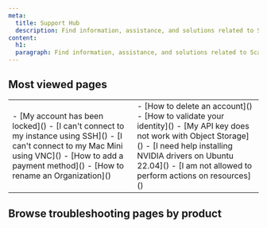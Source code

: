 ```yaml
---
meta:
  title: Support Hub
  description: Find information, assistance, and solutions related to Scaleway products and services.
content:
  h1: 
  paragraph: Find information, assistance, and solutions related to Scaleway products and services.
---
```

<style>
{`
svg.e1afnb7a2.css-15y9vhn-StyledIcon-sizeStyles-StyledIcon.e1gt4cfo0 {
visibility: hidden; !important;
}
`}
</style>
<ProductHeader
  productName="Support Hub"
  productLogo="generic"
  description="Browse the support hub to find information, assistance, and solutions related to Scaleway products and services"
/>

<Grid>
    <DefaultCard 
      title="Scaleway billing"
      description="Understand how Scaleway resources are billed."
      url="/#"
      label="See more"
    />
    <DefaultCard 
      title="Product Quotas"
      description="Discover how quotas work."
      url="/#"
      label="See more"
    />
    <DefaultCard 
      title="IAM Permissions"
      description="Become an IAM expert."
      url="/#"
      label="See more"
    />
</Grid>
<Grid>
    <DefaultCard 
      title="Ask AI"
      description="Ask your questions to our AI chatbot."
      url="/#"
      label="See more"
    />
    <DefaultCard 
      title="Request a feature"
      description="Request a new feature for a product."
      url="/#"
      label="See more"
    />
    <DefaultCard 
      title="See services status"
      description="See the current state of Scaleway services"
      url="/#"
      label="See more"
    />
</Grid>

## Most viewed pages

<table>
  <tr>
    <td>
      - [My account has been locked]()
      - [I can't connect to my instance using SSH]()
      - [I can't connect to my Mac Mini using VNC]()
      - [How to add a payment method]()
      - [How to rename an Organization]()
    </td>
    <td>
      - [How to delete an account]()
      - [How to validate your identity]()
      - [My API key does not work with Object Storage]()
      - [I need help installing NVIDIA drivers on Ubuntu 22.04]()
      - [I am not allowed to perform actions on resources]()
    </td>
  </tr>

</table>

## Browse troubleshooting pages by product
<Grid>
  <ProductCard 
  productIcon="AccountExperienceProductIcon"
  title="Account"
  url="/#"
  label=" "
  />
  <ProductCard 
  productIcon="AccountExperienceProductIcon"
  title="Billing"
  url="/#"
  label=" "
  />
  <ProductCard 
  productIcon="AccountExperienceProductIcon"
  title="Audit Trail"
  url="/#"
  label=" "
  />
</Grid>
<Grid>
  <ProductCard 
  productIcon="AccountExperienceProductIcon"
  title="Identity and Access Management"
  url="/#"
  label=" "
  />
  <ProductCard 
  productIcon="AccountExperienceProductIcon"
  title="Key Manager"
  url="/#"
  label=" "
  />
  <ProductCard 
  productIcon="AccountExperienceProductIcon"
  title="Secret Manager"
  url="/#"
  label=" "
  />
  </Grid>
<Grid>
  <ProductCard 
  productIcon="AccountExperienceProductIcon"
  title="Apple silicon"
  url="/#"
  label=" "
  />
  <ProductCard 
  productIcon="AccountExperienceProductIcon"
  title="Dedibox in the Scaleway console"
  url="/#"
  label=" "
  />
  <ProductCard 
  productIcon="AccountExperienceProductIcon"
  title="Dedibox"
  url="/#"
  label=" "
  />
  </Grid>
<Grid>
  <ProductCard 
  productIcon="AccountExperienceProductIcon"
  title="Elastic Metal"
  url="/#"
  label=" "
  />
  <ProductCard 
  productIcon="AccountExperienceProductIcon"
  title="Instances"
  url="/#"
  label=" "
  />
  <ProductCard 
  productIcon="AccountExperienceProductIcon"
  title="GPU Instances"
  url="/#"
  label=" "
  />
  </Grid>
<Grid>
  <ProductCard 
  productIcon="AccountExperienceProductIcon"
  title="Container Registry"
  url="/#"
  label=" "
  />
  <ProductCard 
  productIcon="AccountExperienceProductIcon"
  title="Kubernetes"
  url="/#"
  label=" "
  />
  <ProductCard 
  productIcon="AccountExperienceProductIcon"
  title="Managed Database for PostgreSQL and MySQL"
  url="/#"
  label=" "
  />
  </Grid>
<Grid>
  <ProductCard 
  productIcon="AccountExperienceProductIcon"
  title="Managed Database for Redis™"
  url="/#"
  label=" "
  />
  <ProductCard 
  productIcon="AccountExperienceProductIcon"
  title="Distributed Data Lab"
  url="/#"
  label=" "
  />
  <ProductCard 
  productIcon="AccountExperienceProductIcon"
  title="Transactional Email"
  url="/#"
  label=" "
  />
  </Grid>
<Grid>
  <ProductCard 
  productIcon="AccountExperienceProductIcon"
  title="Messaging and Queuing"
  url="/#"
  label=" "
  />
  <ProductCard 
  productIcon="AccountExperienceProductIcon"
  title="Domains and DNS"
  url="/#"
  label=" "
  />
  <ProductCard 
  productIcon="AccountExperienceProductIcon"
  title="Edge Services"
  url="/#"
  label=" "
  />
  </Grid>
<Grid>
  <ProductCard 
  productIcon="AccountExperienceProductIcon"
  title="Load Balancer"
  url="/#"
  label=" "
  />
  <ProductCard 
  productIcon="AccountExperienceProductIcon"
  title="Private Networks"
  url="/#"
  label=" "
  />
  <ProductCard 
  productIcon="AccountExperienceProductIcon"
  title="Public Gateways"
  url="/#"
  label=" "
  />
  </Grid>
<Grid>
  <ProductCard 
  productIcon="AccountExperienceProductIcon"
  title="VPC"
  url="/#"
  label=" "
  />
  <ProductCard 
  productIcon="AccountExperienceProductIcon"
  title="Cockpit"
  url="/#"
  label=" "
  />
  <ProductCard 
  productIcon="AccountExperienceProductIcon"
  title="Environmental Footprint"
  url="/#"
  label=" "
  />
  </Grid>
<Grid>
  <ProductCard 
  productIcon="AccountExperienceProductIcon"
  title="Serverless Functions"
  url="/#"
  label=" "
  />
  <ProductCard 
  productIcon="AccountExperienceProductIcon"
  title="Serverless Containers"
  url="/#"
  label=" "
  />
  <ProductCard 
  productIcon="AccountExperienceProductIcon"
  title="Serverless Jobs"
  url="/#"
  label=" "
  />
  </Grid>
<Grid>
  <ProductCard 
  productIcon="AccountExperienceProductIcon"
  title="Serverless SQL Databases"
  url="/#"
  label=" "
  />
  <ProductCard 
  productIcon="AccountExperienceProductIcon"
  title="Block Storage"
  url="/#"
  label=" "
  />
  <ProductCard 
  productIcon="AccountExperienceProductIcon"
  title="Object Storage"
  url="/#"
  label=" "
  />
</Grid>